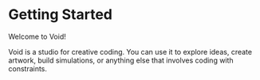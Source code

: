 # Getting Started

Welcome to Void!

Void is a studio for creative coding. You can use it to explore ideas, create artwork, build simulations, or anything else that involves coding with constraints.
